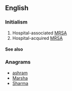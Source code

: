 ==English==

===Initialism===
{{head|en|initialism}}

# Hospital-associated [[MRSA]]
# Hospital-acquired [[MRSA]]

====See also====
{{projectlinks
|pedia}}

===Anagrams===
* [[ashram#English|ashram]]
* [[Marsha#English|Marsha]]
* [[Sharma#English|Sharma]]